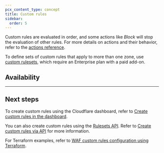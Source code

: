```yaml
---
pcx_content_type: concept
title: Custom rules
sidebar:
  order: 5
---
```



<Render file="custom-rules-intro" product="waf" />

Custom rules are evaluated in order, and some actions like _Block_ will stop the evaluation of other rules. For more details on actions and their behavior, refer to the [actions reference](/ruleset-engine/rules-language/actions/).

To define sets of custom rules that apply to more than one zone, use [custom rulesets](/waf/account/custom-rulesets/), which require an Enterprise plan with a paid add-on.

## Availability

<FeatureTable id="security.waf_c_custom_rules" />

---

## Next steps

To create custom rules using the Cloudflare dashboard, refer to [Create custom rules in the dashboard](/waf/custom-rules/create-dashboard/).

You can also create custom rules using the [Rulesets API](/ruleset-engine/rulesets-api/). Refer to [Create custom rules via API](/waf/custom-rules/create-api/) for more information.

For Terraform examples, refer to [WAF custom rules configuration using Terraform](/terraform/additional-configurations/waf-custom-rules/).
